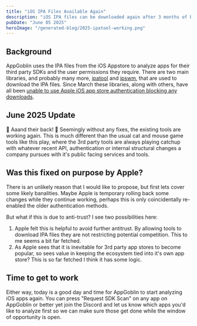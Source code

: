 ```yaml
---
title: "iOS IPA Files Available Again"
description: "iOS IPA files can be downloaded again after 3 months of being blocked."
pubDate: "June 05 2025"
heroImage: "/generated-blog/2025-ipatool-working.png"
---
```



## Background

AppGoblin uses the IPA files from the iOS Appstore to analyze apps for their third party SDKs and the user permissions they require. There are two main libraries, and probably many more, [ipatool](https://github.com/majd/ipatool/) and [ipswm](https://github.com/blacktop/ipsw/), that are used to download the IPA files. Since March these libraries, along with others, have all been [unable to use Apple iOS app store authentication blocking any downloads](https://github.com/majd/ipatool/issues/357).

## June 2025 Update

🎉 Aaand their back! 🎉 Seemingly without any fixes, the existing tools are working again. This is much different than the usual cat and mouse game tools like this play, where the 3rd party tools are always playing catchup with whatever recent API, authentication or internal structural changes a company pursues with it's public facing services and tools.

## Was this fixed on purpose by Apple?

There is an unlikely reason that I would like to propose, but first lets cover some likely banalities. Maybe Apple is temporary rolling back some changes while they continue working, perhaps this is only coincidentally re-enabled the older authentication methods.

But what if this is due to anti-trust? I see two possibilities here:

1. Apple felt this is helpful to avoid further antitrust. By allowing tools to download IPA files they are not restricting potential competition. This to me seems a bit far fetched.
2. As Apple sees that it is inevitable for 3rd party app stores to become popular, so sees value in keeping the ecosystem tied into it's own app store? This is so far fetched I think it has some logic.

## Time to get to work

Either way, today is a good day and time for AppGoblin to start analyzing iOS apps again. You can press "Request SDK Scan" on any app on AppGoblin or better yet join the Discord and let us know which apps you'd like to analyze first so we can make sure those get done while the window of opportunity is open.
